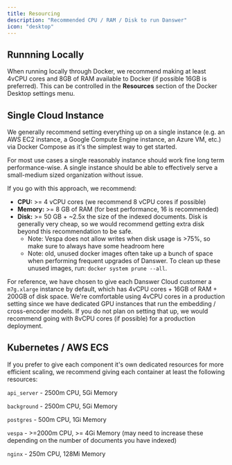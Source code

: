 ```yaml
---
title: Resourcing
description: "Recommended CPU / RAM / Disk to run Danswer"
icon: "desktop"
---
```


## Runnning Locally

When running locally through Docker, we recommend making at least 4vCPU cores and 8GB of RAM available to Docker 
(if possible 16GB is preferred). This can be controlled in the **Resources** section of the Docker Desktop settings menu.

## Single Cloud Instance

We generally recommend setting everything up on a single instance
(e.g. an AWS EC2 instance, a Google Compute Engine instance, an Azure VM, etc.) via Docker Compose as it's
the simplest way to get started. 

For most use cases a single reasonably instance should work fine long term
performance-wise. A single instance should be able to effectively serve a small-medium sized organization
without issue.

If you go with this approach, we recommend:

- **CPU:** >= 4 vCPU cores (we recommend 8 vCPU cores if possible)
- **Memory:** >= 8 GB of RAM (for best performance, 16 is recommended)
- **Disk:** >= 50 GB + ~2.5x the size of the indexed documents. Disk is generally very cheap, so
  we would recommend getting extra disk beyond this recommendation to be safe.
  - Note: Vespa does not allow writes when disk usage is >75%, so make sure to always have some headroom here
  - Note: old, unused docker images often take up a bunch of space when performing frequent upgrades of Danswer. To clean up these unused images, run: `docker system prune --all`.

For reference, we have chosen to give each Danswer Cloud customer a `m7g.xlarge` 
instance by default, which has 4vCPU cores + 16GB of RAM + 200GB of disk space. We're comfortable
using 4vCPU cores in a production setting since we have dedicated GPU instances that run the embedding / cross-encoder models. 
If you do not plan on setting that up, we would recommend going with 8vCPU cores (if possible) for a production deployment.

## Kubernetes / AWS ECS

If you prefer to give each component it's own dedicated resources for more efficient scaling, we recommend giving each container at least the following resources:

`api_server` - 2500m CPU, 5Gi Memory

`background` - 2500m CPU, 5Gi Memory

`postgres` - 500m CPU, 1Gi Memory

`vespa` - >=2000m CPU, >= 4Gi Memory (may need to increase these depending on the number of documents you have indexed)

`nginx` - 250m CPU, 128Mi Memory


